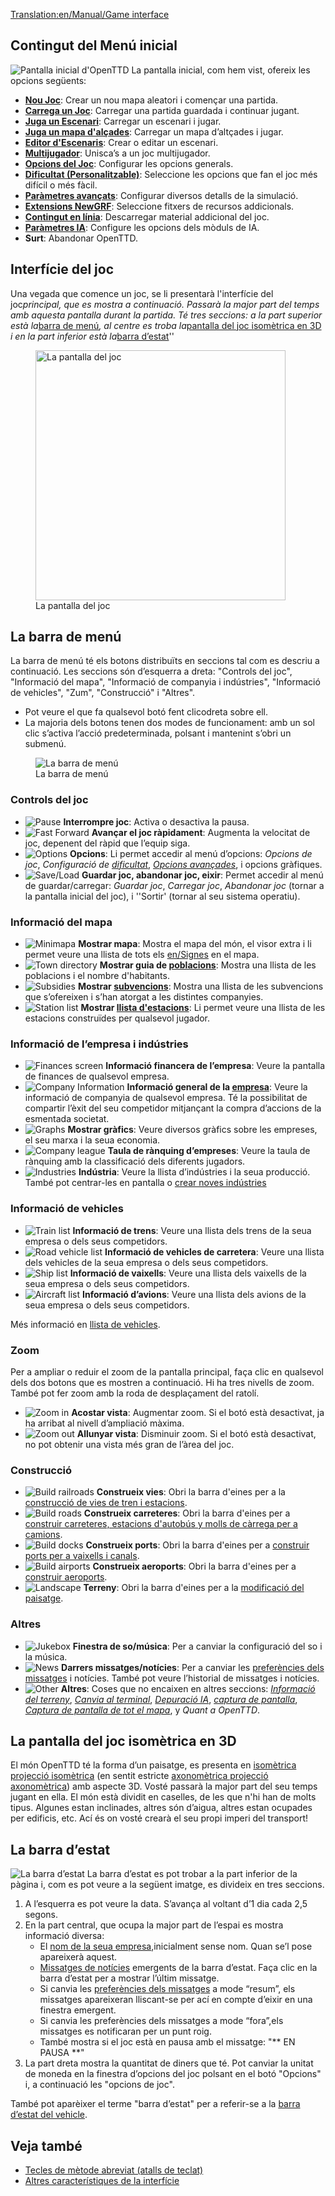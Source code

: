 [[Translation:en/Manual/Game interface]]
{{ca/Manual/Taula de contingut}}
==Contingut del Menú inicial==
[[File:ca/Manual/Intro screen.png|frame|center|Pantalla inicial d'OpenTTD]]
La pantalla inicial, com hem vist, ofereix les opcions següents:
* '''[[ca/Manual/Nou Joc|Nou Joc]]''': Crear un nou mapa aleatori i començar una partida.
* '''[[ca/Partides guardades|Carrega un Joc]]''': Carregar una partida guardada i continuar jugant.
* '''[[ca/Escenari|Juga un Escenari]]''': Carregar un escenari i jugar.
* '''[[ca/Mapa d'alçades|Juga un mapa d'alçades]]''': Carregar un mapa d’altçades i jugar.
* '''[[ca/Editor d'Escenaris|Editor d'Escenaris]]''': Crear o editar un escenari.
* '''[[ca/Multijugador|Multijugador]]''': Unisca’s a un joc multijugador.
* '''[[ca/Finestra Opcions del Joc|Opcions del Joc]]''': Configurar les opcions generals.
* '''[[ca/Dificultat|Dificultat (Personalitzable)]]''': Seleccione les opcions que fan el joc més difícil o més fàcil.
* '''[[ca/Archive/Manual/Settings/Paràmetres avançats|Paràmetres avançats]]''': Configurar diversos detalls de la simulació.
* '''[[ca/Extensions NewGRF|Extensions NewGRF]]''': Seleccione fitxers de recursos addicionals.
* '''[[ca/Contingut en línia|Contingut en línia]]''': Descarregar material addicional del joc.
* '''[[ca/Paràmetres IA|Paràmetres IA]]''': Configure les opcions dels mòduls de IA.
* '''Surt''': Abandonar OpenTTD.

==Interfície del joc==
Una vegada que comence un joc, se li presentarà l'interfície del joc'' principal, que es mostra a continuació. Passarà la major part del temps amb aquesta pantalla durant la partida. Té tres seccions: a la part superior està la ''[[#la-barra-de-menu|barra de menú]]'', al centre es troba la ''[[#la-pantalla-del-joc-isometrica-en-3d|pantalla del joc isomètrica en 3D ]]'' i en la part inferior està la ''[[#la-barra-d-estat|barra d’estat]]''

[[File:ca/Manual/Interface.png|thumb|none|400px|La pantalla del joc]]

==La barra de menú==
La barra de menú té els botons distribuïts en seccions tal com es descriu a continuació. Les seccions són d’esquerra a dreta: "Controls del joc", "Informació del mapa", "Informació de companyia i indústries", "Informació de vehicles", "Zum", "Construcció" i "Altres".
* Pot veure el que fa qualsevol botó fent clicodreta sobre ell.
* La majoria dels botons tenen dos modes de funcionament: amb un sol clic s’activa l’acció predeterminada, polsant i mantenint s’obri un submenú.
[[File:en/Manual html 2bcbc8d0.png|none|frame|La barra de menú]]

===Controls del joc===
*[[File:en/Manual/Manual html m7fd3f2df.png|Pause]] '''Interrompre joc''': Activa o desactiva la pausa.
*[[File:en/Manual/Manual html m56d46b8f.png|Fast Forward]] '''Avançar el joc ràpidament''': Augmenta la velocitat de joc, depenent del ràpid que l’equip siga.
*[[File:en/Manual/Manual html md7ebe52.png|Options]] '''Opcions''': Li permet accedir al menú d’opcions: ''Opcions de joc'', ''Configuració de [[ca/Dificultat|dificultat]]'', ''[[ca/Opcions avançades|Opcions avançades]]'', i opcions gràfiques.
*[[File:en/Manual/Manual html m3ad9dba5.png|Save/Load]] '''Guardar joc, abandonar joc, eixir''': Permet accedir al menú de guardar/carregar: ''Guardar joc'', ''Carregar joc'', ''Abandonar joc'' (tornar a la pantalla inicial del joc), i ''Sortir' (tornar al seu sistema operatiu).

===Informació del mapa===
*[[File:en/Manual/Manual html m6cb2b7aa.png|Minimapa]] '''Mostrar mapa''': Mostra el mapa del món, el visor extra i li permet veure una llista de tots els [[en/Signes]] en el mapa.
*[[File:en/Manual/Manual html m58c015ad.png|Town directory]] '''Mostrar guia de [[ca/Manual/Població|poblacions]]''':  Mostra una llista de les poblacions i el nombre d'habitants.
*[[File:en/Manual/Manual html 54594ccb.png|Subsidies]] '''Mostrar [[ca/Manual/Subvencions|subvencions]]''': Mostra una llista de les subvencions que s’ofereixen i s’han atorgat a les distintes companyies.
*[[File:en/Manual/Manual html m791b53c3.png|Station list]] '''Mostrar [[ca/Llista d’estacions|llista d'estacions]]''': Li permet veure una llista de les estacions construïdes per qualsevol jugador.

===Informació de l’empresa i indústries===
*[[File:en/Manual/Manual html 63e6566d.png|Finances screen]] '''Informació financera de l’empresa''': Veure la pantalla de finances de qualsevol empresa.
*[[File:en/Manual/Manual html 12e20f5b.png|Company Information]] '''Informació general de la [[es/Empresa|empresa]]''': Veure la informació de companyia de qualsevol empresa. Té la possibilitat de compartir l’èxit del seu competidor mitjançant la compra d’accions de la esmentada societat.
*[[File:en/Manual/Manual html 36354981.png|Graphs]] '''Mostrar gràfics''': Veure diversos gràfics sobre les empreses, el seu marxa i la seua economia.
*[[File:en/Manual/Manual html 2a553acb.png|Company league]] '''Taula de rànquing d’empreses''': Veure la taula de rànquing amb la classificació dels diferents jugadors.
*[[File:en/Manual/Manual html m4d6ba21e.png|Industries]] '''Indústria''': Veure la llista d’indústries i la seua producció. També pot centrar-les en pantalla o [[ca/Industries#crear-noves-industries|crear noves indústries]]

===Informació de vehicles===
*[[File:en/Manual/Manual html m16a497ce.png|Train list]] '''Informació de trens''': Veure una llista dels trens de la seua empresa o dels seus competidors.
*[[File:en/Manual/Manual html m3518e48c.png|Road vehicle list]] '''Informació de vehicles de carretera''': Veure una llista dels vehicles de la seua empresa o dels seus competidors.
*[[File:en/Manual/Manual html 53123a33.png|Ship list]] '''Informació de vaixells''': Veure una llista dels vaixells de la seua empresa o dels seus competidors.
*[[File:en/Manual/Manual html 442702e6.png|Aircraft list]] '''Informació d’avions''': Veure una llista dels avions de la seua empresa o dels seus competidors.

Més informació en [[ca/Llista de vehicles|llista de vehicles]].

===Zoom===
Per a ampliar o reduir el zoom de la pantalla principal, faça clic en qualsevol dels dos botons que es mostren a continuació. Hi ha tres nivells de zoom. També pot fer zoom amb la roda de desplaçament del ratolí.
*[[File:en/Manual/Manual html 628b2aa3.png|Zoom in]] '''Acostar vista''': Augmentar zoom. Si el botó està desactivat, ja ha arribat al nivell d’ampliació màxima.
*[[File:en/Manual/Manual html m55168bcb.png|Zoom out]] '''Allunyar vista''': Disminuir zoom. Si el botó està desactivat, no pot obtenir una vista més gran de l’àrea del joc.

===Construcció===
*[[File:en/Manual/Manual html m772c5b23.png|Build railroads]] '''Construeix vies''': Obri la barra d'eines per a la [[ca/Construcció de ferrocarril|construcció de vies de tren i estacions]].
*[[File:en/Manual/Manual html ma6d6c8c.png|Build roads]] '''Construeix carreteres''': Obri la barra d'eines per a [[ca/Manual/Construir carreteres|construir carreteres, estacions d'autobús y molls de càrrega per a camions]].
*[[File:en/Manual/Manual html m2cc0c4cd.png|Build docks]] '''Construeix ports''': Obri la barra d'eines per a [[ca/Construir rutes marítimes|construir ports per a vaixells i canals]].
*[[File:en/Manual/Manual html 1ae92703.png|Build airports]] '''Construeix aeroports''': Obri la barra d'eines per a [[ca/Manual/Construir aeroports|construir aeroports]].
*[[File:en/Manual/Manual html m233f8633.png|Landscape]] '''Terreny''': Obri la barra d'eines per a la [[ca/Manual/Paisatge|modificació del paisatge]].

===Altres===
*[[File:en/Manual/Manual html m6a2249c4.png|Jukebox]] '''Finestra de so/música''': Per a canviar la configuració del so i la música.
*[[File:en/Manual/Manual html 2a55c3aa.png|News]] '''Darrers missatges/notícies''': Per a canviar les [[ca/Preferències dels Missatges|preferències dels missatges]] i notícies. També pot veure l’historial de missatges i notícies.
*[[File:en/Manual/Manual html 51cda05b.png|Other]] '''Altres''': Coses que no encaixen en altres seccions: ''[[ca/Informació del terreny|Informació del terreny]]'', ''[[ca/Terminal|Canvia al terminal]]'', ''[[ca/Depuració IA|Depuració IA]]'', ''[[ca/Captura de pantalla|captura de pantalla]]'', ''[[es/Captura de pantalla de tot el mapa|Captura de pantalla de tot el mapa]]'', y ''Quant a OpenTTD''.

==La pantalla del joc isomètrica en 3D==
El món OpenTTD té la forma d’un paisatge, es presenta en [https://www.wikipedia.org/wiki/ca:projecció isomètrica projecció isomètrica] (en sentit estricte [https://www.wikipedia.org/wiki/ca:projecció axonomètrica projecció axonomètrica]) amb aspecte 3D. Vosté passarà la major part del seu temps jugant en ella. El món està dividit en caselles, de les que n'hi han de molts tipus. Algunes estan inclinades, altres són d’aigua, altres estan ocupades per edificis, etc. Ací és on vosté crearà el seu propi imperi del transport!

==La barra d’estat==
[[File:ca/Manual/Status-bar.png|none|frame|La barra d’estat]]
La barra d’estat es pot trobar a la part inferior de la pàgina i, com es pot veure a la següent imatge, es divideix en tres seccions.
#A l’esquerra es pot veure la data. S’avança al voltant d’1 dia cada 2,5 segons.
#En la part central, que ocupa la major part de l’espai es mostra informació diversa:
#*El [[ca/Empresa de transports|nom de la seua empresa]],inicialment sense nom. Quan se’l pose apareixerà aquest.
#*[[ca/Missatges de notícies|Missatges de notícies]] emergents de la barra d’estat. Faça clic en la barra d’estat per a mostrar l’últim missatge.
#*Si canvia les [[ca/Preferències dels Missatges|preferències dels missatges]] a mode “resum”, els missatges apareixeran lliscant-se per ací en compte d’eixir en una finestra emergent.
#*Si canvia les preferències dels missatges a mode “fora”,els missatges es notificaran per un punt roig.
#* També mostra si el joc està en pausa amb el missatge: "** EN PAUSA **"
#La part dreta mostra la quantitat de diners que té. Pot canviar la unitat de moneda en la finestra d’opcions del joc polsant en el botó "Opcions" i, a continuació les "opcions de joc".

També pot aparèixer el terme "barra d’estat" per a referir-se a la [[ca/Barra d’estat|barra d’estat del vehicle]].

==Veja també==
* [[ca/Tecles de mètode abreviat|Tecles de mètode abreviat (atalls de teclat)]]
* [[ca/Altres característiques de la interfície|Altres característiques de la interfície]]